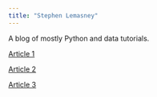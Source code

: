 ```yaml
---
title: "Stephen Lemasney"
---
```


A blog of mostly Python and data tutorials.

[Article 1](2018-01-01-run-pg-locally.html)

[Article 2](2018-01-02-svp.html)

[Article 3]()
